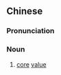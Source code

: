 {{also|核心价值}}
==Chinese==
{{zh-forms|s=核心价值|type=22}}

===Pronunciation===
{{zh-pron
|m=héxīn jiàzhí
|c=hat6 sam1 gaa3 zik6
|cat=n
}}

===Noun===
{{zh-noun}}

# [[core]] [[value]]